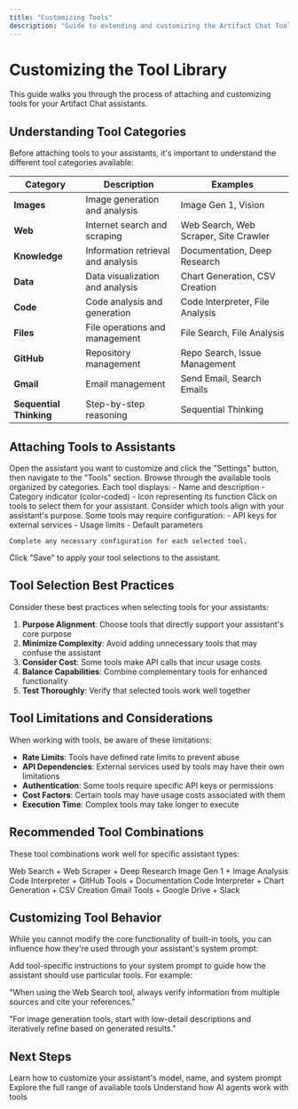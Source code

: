 ```yaml
---
title: "Customizing Tools"
description: "Guide to extending and customizing the Artifact Chat Tool Library"
---
```


# Customizing the Tool Library

This guide walks you through the process of attaching and customizing tools for your Artifact Chat assistants.

## Understanding Tool Categories

Before attaching tools to your assistants, it's important to understand the different tool categories available:

| Category                | Description                        | Examples                            |
| ----------------------- | ---------------------------------- | ----------------------------------- |
| **Images**              | Image generation and analysis      | Image Gen 1, Vision  |
| **Web**                 | Internet search and scraping       | Web Search, Web Scraper, Site Crawler |
| **Knowledge**           | Information retrieval and analysis | Documentation, Deep Research        |
| **Data**                | Data visualization and analysis    | Chart Generation, CSV Creation      |
| **Code**                | Code analysis and generation       | Code Interpreter, File Analysis     |
| **Files**               | File operations and management     | File Search, File Analysis          |
| **GitHub**              | Repository management              | Repo Search, Issue Management       |
| **Gmail**               | Email management                   | Send Email, Search Emails           |
| **Sequential Thinking** | Step-by-step reasoning             | Sequential Thinking                 |

## Attaching Tools to Assistants

<Steps>
  <Step title="Access Tool Settings">
    Open the assistant you want to customize and click the "Settings" button, then navigate to the "Tools" section.
  </Step>
  
  <Step title="Browse Available Tools">
    Browse through the available tools organized by categories. Each tool displays:
    - Name and description
    - Category indicator (color-coded)
    - Icon representing its function
  </Step>
  
  <Step title="Select Tools">
    Click on tools to select them for your assistant. Consider which tools align with your assistant's purpose.
  </Step>
  
  <Step title="Configure Tools">
    Some tools may require configuration:
    - API keys for external services
    - Usage limits
    - Default parameters
    
    Complete any necessary configuration for each selected tool.
  </Step>
  
  <Step title="Save Changes">
    Click "Save" to apply your tool selections to the assistant.
  </Step>
</Steps>

## Tool Selection Best Practices

Consider these best practices when selecting tools for your assistants:

1. **Purpose Alignment**: Choose tools that directly support your assistant's core purpose
2. **Minimize Complexity**: Avoid adding unnecessary tools that may confuse the assistant
3. **Consider Cost**: Some tools make API calls that incur usage costs
4. **Balance Capabilities**: Combine complementary tools for enhanced functionality
5. **Test Thoroughly**: Verify that selected tools work well together

## Tool Limitations and Considerations

When working with tools, be aware of these limitations:

- **Rate Limits**: Tools have defined rate limits to prevent abuse
- **API Dependencies**: External services used by tools may have their own limitations
- **Authentication**: Some tools require specific API keys or permissions
- **Cost Factors**: Certain tools may have usage costs associated with them
- **Execution Time**: Complex tools may take longer to execute

## Recommended Tool Combinations

These tool combinations work well for specific assistant types:

<CardGroup>
  <Card title="Research Assistant" icon="book">
    Web Search + Web Scraper + Deep Research
  </Card>
  <Card title="Creative Assistant" icon="paintbrush">
    Image Gen 1 + Image Analysis
  </Card>
  <Card title="Development Assistant" icon="code">
    Code Interpreter + GitHub Tools + Documentation
  </Card>
  <Card title="Data Analyst" icon="chart-column">
    Code Interpreter + Chart Generation + CSV Creation
  </Card>
  <Card title="Productivity Assistant" icon="calendar">
    Gmail Tools + Google Drive + Slack
  </Card>
</CardGroup>

## Customizing Tool Behavior

While you cannot modify the core functionality of built-in tools, you can influence how they're used through your assistant's system prompt:

<Tip>
  Add tool-specific instructions to your system prompt to guide how the assistant should use particular tools. For example:
  
  "When using the Web Search tool, always verify information from multiple sources and cite your references."
  
  "For image generation tools, start with low-detail descriptions and iteratively refine based on generated results."
</Tip>

## Next Steps

<CardGroup>
  <Card title="Customizing Assistants" icon="robot" href="/guides/customizing-assistants">
    Learn how to customize your assistant's model, name, and system prompt
  </Card>
  <Card title="Tool Library" icon="toolbox" href="/concepts/tools">
    Explore the full range of available tools
  </Card>
  <Card title="AI Agents" icon="microchip" href="/concepts/ai-agents">
    Understand how AI agents work with tools
  </Card>
</CardGroup>

